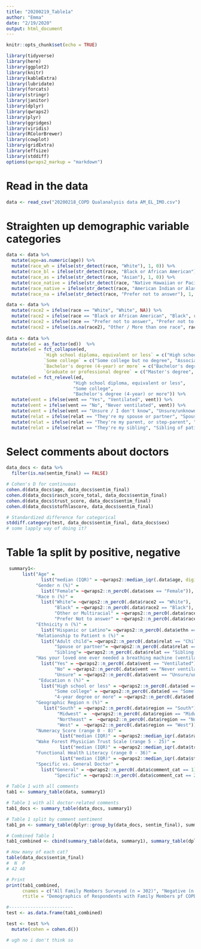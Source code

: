 ```yaml
---
title: "20200219_Table1a"
author: "Emma"
date: "2/19/2020"
output: html_document
---
```


```r
knitr::opts_chunk$set(echo = TRUE)
```

```r
library(tidyverse)
library(here)
library(ggplot2)
library(knitr)
library(kableExtra)
library(lubridate)
library(forcats)
library(stringr)
library(janitor)
library(dplyr)
library(qwraps2)
library(plyr)
library(ggridges)
library(viridis)
library(RColorBrewer)
library(cowplot)
library(gridExtra)
library(effsize)
library(stddiff)
options(qwraps2_markup = "markdown")
```

# Read in the data
```r

data <- read_csv("20200218_COPD Qualanalysis data AM_EL_IMO.csv")

```

# Straighten up demographic variable categories
```r

data <- data %>%
  mutate(age=as.numeric(age)) %>% 
  mutate(race_wh = ifelse(str_detect(race, "White"), 1, 0)) %>%
  mutate(race_bl = ifelse(str_detect(race, "Black or African American"), 1, 0)) %>% 
  mutate(race_as = ifelse(str_detect(race, "Asian"), 1, 0)) %>% 
  mutate(race_native = ifelse(str_detect(race, "Native Hawaiian or Pacific Islander | "), 1, 0)) %>% 
  mutate(race_native = ifelse(str_detect(race, "American Indian or Alaska Native"), 1, race_native)) %>% 
  mutate(race_na = ifelse(str_detect(race, "Prefer not to answer"), 1, 0))

data <- data %>% 
  mutate(race2 = ifelse(race == "White", "White", NA)) %>%
  mutate(race2 = ifelse(race == "Black or African American", "Black", race2))  %>%
  mutate(race2 = ifelse(race == "Prefer not to answer", "Prefer not to answer", race2)) %>%
  mutate(race2 = ifelse(is.na(race2), "Other / More than one race", race2))
  
data <- data %>% 
  mutate(ed = as_factor(ed))  %>%
  mutate(ed = fct_collapse(ed,
              `High school diploma, equivalent or less` = c("High school graduate (high school diploma or equivalent including GED)", "Less than high school degree"), 
              `Some college` = c("Some college but no degree", "Associate degree in college (2-year)"),
              `Bachelor's degree (4-year) or more` = c("Bachelor's degree in college (4-year)", "Master's degree", "Doctoral degree", "Professional degree (JD, MD)"), 
              `Graduate or professional degree` = c("Master's degree", "Doctoral degree", "Professional degree (JD, MD)"))) %>%
  mutate(ed = fct_relevel(ed, 
                         "High school diploma, equivalent or less", 
                         "Some college", 
                         "Bachelor's degree (4-year) or more")) %>%
  mutate(vent = ifelse(vent == "Yes", "Ventilated", vent)) %>% 
  mutate(vent = ifelse(vent == "No", "Never ventilated", vent)) %>% 
  mutate(vent = ifelse(vent == "Unsure / I don't know", "Unsure/unknown", vent)) %>% 
  mutate(relat = ifelse(relat == "They're my spouse or partner", "Spouse or partner of patient", relat)) %>% 
  mutate(relat = ifelse(relat == "They're my parent, or step-parent", "Child or step-child of patient", relat)) %>% 
  mutate(relat = ifelse(relat == "They're my sibling", "Sibling of patient", relat)) 

```

# Select comments about doctors
```r

data_docs <- data %>% 
  filter(is.na(sentim_final) == FALSE) 

```

```r

# Cohen's D for continuous 
cohen.d(data_docs$age, data_docs$sentim_final)
cohen.d(data_docs$rasch_score_total, data_docs$sentim_final)
cohen.d(data_docs$trust_score, data_docs$sentim_final)
cohen.d(data_docs$stofhlascore, data_docs$sentim_final)

# Standardized difference for categorical 
stddiff.category(test, data_docs$sentim_final, data_docs$sex)
# some lapply way of doing it? 

```

# Table 1a split by positive, negative 
```r

 summary1<- 
      list("Age" = 
             list("median (IQR)" = ~qwraps2::median_iqr(.data$age, digits = 0)), 
           "Gender n (%)" = 
             list("Female"= ~qwraps2::n_perc0(.data$sex == "Female")), 
           "Race n (%)" = 
             list("White"= ~qwraps2::n_perc0(.data$race2 == "White"),
                  "Black" = ~qwraps2::n_perc0(.data$race2 == "Black"), 
                  "Other or Multiracial" = ~qwraps2::n_perc0(.data$race2 == "Other / More than one race"),
                  "Prefer Not to answer" = ~qwraps2::n_perc0(.data$race2 == "Prefer not to answer")),
           "Ethnicity n (%)" =
             list("Hispanic or Latino"= ~qwraps2::n_perc0(.data$ethn == "Hispanic or Latino")),
           "Relationship to Patient n (%)" =
             list("Adult child"= ~qwraps2::n_perc0(.data$relat == "Child or step-child of patient"),
                  "Spouse or partner"= ~qwraps2::n_perc0(.data$relat == "Spouse or partner of patient"),
                  "Sibling"= ~qwraps2::n_perc0(.data$relat == "Sibling of patient")),
           "Has your loved one ever needed a breathing machine (ventilator) during a hospital stay? n (%)" =
             list("Yes" = ~qwraps2::n_perc0(.data$vent == "Ventilated"), 
                  "No" = ~qwraps2::n_perc0(.data$vent == "Never ventilated"),
                  "Unsure" = ~qwraps2::n_perc0(.data$vent == "Unsure/unknown")), 
            "Education n (%)" = 
             list("High school or less" = ~qwraps2::n_perc0(.data$ed == "High school diploma, equivalent or less"), 
                  "Some college" = ~qwraps2::n_perc0(.data$ed == "Some college"), 
                  "4-year degree or more" = ~qwraps2::n_perc0(.data$ed == "Bachelor's degree (4-year) or more")), 
           "Geographic Region n (%)" = 
              list("South" = ~qwraps2::n_perc0(.data$region == "South"),
                   "Midwest" =  ~qwraps2::n_perc0(.data$region == "Midwest"),
                   "Northeast" =  ~qwraps2::n_perc0(.data$region == "Northeast"),
                   "West" =  ~qwraps2::n_perc0(.data$region == "West")), 
           "Numeracy Score (range 0 - 8)" = 
                    list("median (IQR)" = ~qwraps2::median_iqr(.data$rasch_score_total, digits = 0)),
           "Wake Forest Physician Trust Scale (range 5 - 25)" = 
                    list("median (IQR)" = ~qwraps2::median_iqr(.data$trust_score, digits = 0)), 
           "Functional Health Literacy (range 0 - 36)" = 
                    list("median (IQR)" = ~qwraps2::median_iqr(.data$stofhlascore, digits = 0)), 
           "Specific vs. General Doctor" = 
             list("General" = ~qwraps2::n_perc0(.data$comment_cat == 1), 
                  "Specific" = ~qwraps2::n_perc0(.data$comment_cat == 2)))
  
# Table 1 with all comments 
tab1 <- summary_table(data, summary1)

# Table 1 with all doctor-related comments
tab1_docs <- summary_table(data_docs, summary1)  

# Table 1 split by comment sentiment 
tab1_pn <- summary_table(dplyr::group_by(data_docs, sentim_final), summary1)

# Combined Table 1
tab1_combined <- cbind(summary_table(data, summary1), summary_table(dplyr::group_by(data_docs, sentim_final), summary1))

# How many of each cat? 
table(data_docs$sentim_final)
#  N  P 
# 42 40 

# Print
print(tab1_combined, 
      cnames = c("All Family Members Surveyed (n = 302)", "Negative (n = 42)", "Positive (n = 40)"), 
      rtitle = "Demographics of Respondents with Family Members pf COPD patients Dependent on Home O2 - Comments About Doctors by Sentiment, As Categorized by Humans (Gold Standard)")

#------------------------
test <- as.data.frame(tab1_combined)

test <- test %>% 
  mutate(cohen = cohen.d())

# ugh no i don't think so

```










